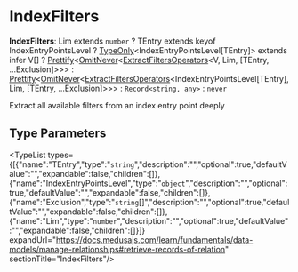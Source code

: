
# IndexFilters

 **IndexFilters**: Lim extends `number` ? TEntry extends keyof IndexEntryPointsLevel ? [TypeOnly](../../../types/types.TypeOnly/page.mdx)&#60;IndexEntryPointsLevel[TEntry]&#62; extends infer V[] ? [Prettify](../../../CommonTypes/types/types.CommonTypes.Prettify/page.mdx)&#60;[OmitNever](../../../types/types.OmitNever/page.mdx)&#60;[ExtractFiltersOperators](../../../types/types.ExtractFiltersOperators/page.mdx)&#60;V, Lim, [TEntry, ...Exclusion]&#62;&#62;&#62; : [Prettify](../../../CommonTypes/types/types.CommonTypes.Prettify/page.mdx)&#60;[OmitNever](../../../types/types.OmitNever/page.mdx)&#60;[ExtractFiltersOperators](../../../types/types.ExtractFiltersOperators/page.mdx)&#60;IndexEntryPointsLevel[TEntry], Lim, [TEntry, ...Exclusion]&#62;&#62;&#62; : `Record<string, any>` : `never`

Extract all available filters from an index entry point deeply

## Type Parameters

<TypeList types={[{"name":"TEntry","type":"`string`","description":"","optional":true,"defaultValue":"","expandable":false,"children":[]},{"name":"IndexEntryPointsLevel","type":"`object`","description":"","optional":true,"defaultValue":"","expandable":false,"children":[]},{"name":"Exclusion","type":"`string`[]","description":"","optional":true,"defaultValue":"","expandable":false,"children":[]},{"name":"Lim","type":"`number`","description":"","optional":true,"defaultValue":"","expandable":false,"children":[]}]} expandUrl="https://docs.medusajs.com/learn/fundamentals/data-models/manage-relationships#retrieve-records-of-relation" sectionTitle="IndexFilters"/>
